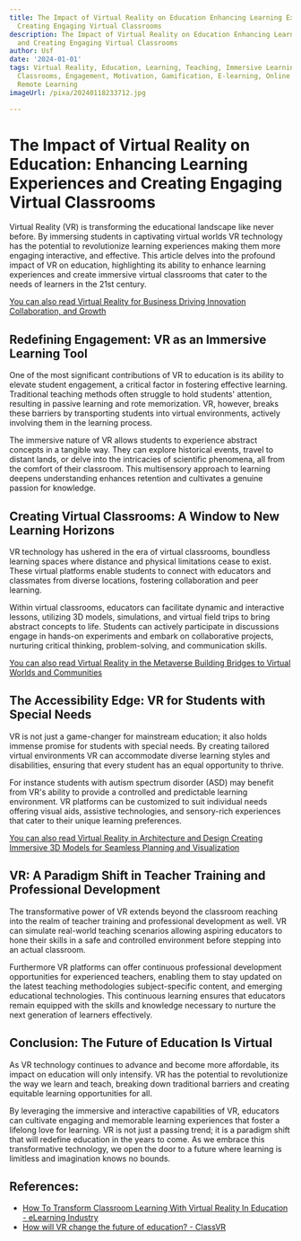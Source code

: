 ```yaml
---
title: The Impact of Virtual Reality on Education Enhancing Learning Experiences and
  Creating Engaging Virtual Classrooms
description: The Impact of Virtual Reality on Education Enhancing Learning Experiences
  and Creating Engaging Virtual Classrooms
author: Usf
date: '2024-01-01'
tags: Virtual Reality, Education, Learning, Teaching, Immersive Learning, Virtual
  Classrooms, Engagement, Motivation, Gamification, E-learning, Online Education,
  Remote Learning
imageUrl: /pixa/20240118233712.jpg

---
```

# The Impact of Virtual  Reality on Education: Enhancing Learning Experiences and Creating Engaging Virtual Classrooms

Virtual Reality (VR) is transforming the educational landscape like never before. By immersing students in captivating virtual worlds VR technology has the potential to revolutionize learning experiences making them more engaging interactive,  and  effective. This article delves into the profound impact of VR on education, highlighting its  ability to enhance learning experiences and create immersive virtual classrooms that  cater to the needs of learners in the 21st century.

[You  can also read Virtual Reality  for Business Driving Innovation Collaboration,  and Growth](Virtual%20Reality%20for%20Business%20Driving%20Innovation%2C%20Collaboration%2C%20and%20Growth)


## Redefining Engagement: VR as an  Immersive Learning Tool

One of the  most significant contributions of VR to education is its ability to elevate  student  engagement,  a critical factor in fostering effective learning. Traditional teaching methods often  struggle to  hold students' attention, resulting in passive learning and rote memorization. VR, however, breaks  these barriers by transporting students into virtual environments,  actively involving them in the learning process.

The immersive nature of VR allows students to experience abstract  concepts in a tangible way. They can explore  historical events, travel to distant lands, or delve into the intricacies of scientific phenomena, all from the comfort of their classroom. This multisensory approach to learning deepens understanding enhances  retention and cultivates a genuine passion for knowledge.

## Creating Virtual Classrooms: A Window to New  Learning Horizons

VR  technology has ushered in the era of virtual classrooms, boundless learning  spaces where distance  and physical limitations cease to exist. These virtual  platforms enable  students to connect with educators and classmates from diverse  locations,  fostering collaboration and peer learning.

Within virtual classrooms, educators  can facilitate dynamic and  interactive lessons, utilizing 3D models,  simulations, and virtual field trips to bring abstract concepts  to life. Students  can actively participate in discussions engage in hands-on experiments and embark on collaborative projects,  nurturing critical thinking, problem-solving, and communication skills.

[You can also read Virtual Reality in the Metaverse Building Bridges to Virtual Worlds and Communities](Virtual%20Reality%20in%20the%20Metaverse%20Building%20Bridges%20to%20Virtual%20Worlds%20and%20Communities)


## The Accessibility Edge: VR for Students with Special Needs

VR  is not just a game-changer for mainstream education; it also holds immense promise for students with special needs. By creating  tailored virtual environments VR  can accommodate diverse learning styles and disabilities, ensuring that every student has an equal  opportunity to thrive.

For instance students  with autism  spectrum disorder (ASD) may benefit from VR's ability to provide a controlled and  predictable learning environment. VR platforms can be customized to suit individual needs offering visual aids, assistive technologies, and sensory-rich  experiences that cater to their unique learning preferences.

[You can also read Virtual Reality  in  Architecture and Design Creating Immersive 3D Models for Seamless Planning and Visualization](Virtual%20Reality%20in%20Architecture%20and%20Design%20Creating%20Immersive%203D%20Models%20for%20Seamless%20Planning%20and%20Visualization)


## VR: A  Paradigm Shift in Teacher Training and Professional Development

The transformative power of VR extends beyond the classroom reaching into the realm  of teacher training and professional development as well. VR can simulate real-world teaching scenarios allowing aspiring educators to  hone their skills in a safe and  controlled environment before  stepping into an actual  classroom.

Furthermore VR platforms can offer continuous professional development opportunities for experienced teachers, enabling them  to stay updated on the latest teaching  methodologies  subject-specific content, and emerging  educational  technologies.  This continuous  learning ensures that educators remain equipped with the skills and knowledge necessary to nurture the next generation of learners effectively.

## Conclusion: The  Future of Education Is Virtual

As VR technology continues to advance and become more affordable, its impact on education will only intensify. VR has the  potential to revolutionize the way we learn and teach,  breaking down traditional barriers and creating equitable learning opportunities for all.

By leveraging the immersive and interactive capabilities of VR, educators can cultivate engaging and memorable learning experiences that foster a lifelong love for learning. VR is not just a passing trend; it is a paradigm shift that will redefine education in the years to come. As we  embrace this  transformative technology, we open the door to a future where learning is  limitless and  imagination knows no bounds.

## References:
- [How To Transform Classroom Learning With Virtual Reality In Education - eLearning Industry](https://elearningindustry.com/transform-classroom-learning-virtual-reality-education)
- [How will VR change the future of education? - ClassVR](https://www.classvr.com/blog/how-will-vr-change-the-future-of-education/)
